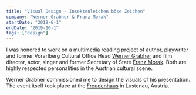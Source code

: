 ```yaml
---
title: "Visual Design - Insektenleichen böse Zeichen"
company: "Werner Grabher & Franz Morak"
startDate: "2019-6-1"
endDate: "2019-10-1"
tags: ["design"]
---
```


I was honored to work on a multimedia reading project of author, playwriter and former Vorarlberg Cultural Office Head [Werner Grabher](https://de.wikipedia.org/wiki/Werner_Grabher) and film director, actor, singer and former Secretary of State [Franz Morak](https://www.franzmorak.at/).
Both are highly respected personalities in the Austrian cultural scene.

Werner Grabher commissioned me to design the visuals of his presentation.
The event itself took place at the [Freudenhaus](https://freudenhaus.or.at/) in Lustenau, Austria.
